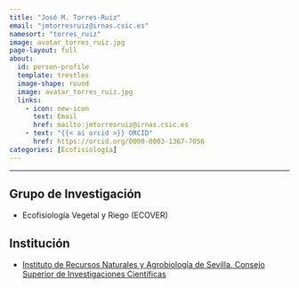 ```yaml
---
title: "José M. Torres-Ruiz"
email: "jmtorresruiz@irnas.csic.es"  
namesort: "torres_ruiz"
image: avatar_torres_ruiz.jpg
page-layout: full
about: 
  id: person-profile
  template: trestles
  image-shape: round
  image: avatar_torres_ruiz.jpg
  links:
    - icon: new-icon
      text: Email
      href: mailto:jmtorresruiz@irnas.csic.es
    - text: "{{< ai orcid >}} ORCID"
      href: https://orcid.org/0000-0003-1367-7056
categories: [Ecofisiología]
---
```

 
<hr>

:::{#person-profile}

## Grupo de Investigación
- Ecofisiología Vegetal y Riego (ECOVER)

## Institución
- [Instituto de Recursos Naturales y Agrobiología de Sevilla. Consejo Superior de Investigaciones Científicas](https://www.irnas.csic.es/)

:::
